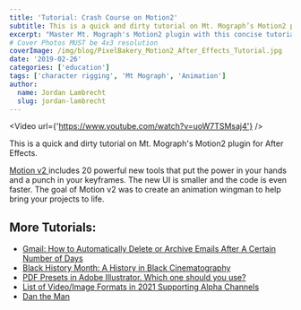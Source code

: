 ```yaml
---
title: 'Tutorial: Crash Course on Motion2'
subtitle: This is a quick and dirty tutorial on Mt. Mograph’s Motion2 plugin for After Effects.
excerpt: "Master Mt. Mograph's Motion2 plugin with this concise tutorial. Unleash 20 new tools for dynamic keyframes and enhanced animations in After Effects."
# Cover Photos MUST be 4x3 resolution
coverImage: /img/blog/PixelBakery_Motion2_After_Effects_Tutorial.jpg
date: '2019-02-26'
categories: ['education']
tags: ['character rigging', 'Mt Mograph', 'Animation']
author:
  name: Jordan Lambrecht
  slug: jordan-lambrecht
---
```

<Video url={'https://www.youtube.com/watch?v=uoW7TSMsaj4'} />

This is a quick and dirty tutorial on Mt. Mograph's Motion2 plugin for After Effects.

[Motion v2 ](https://www.mtmograph.com/motion/)includes 20 powerful new tools that put the power in your hands and a punch in your keyframes. The new UI is smaller and the code is even faster. The goal of Motion v2 was to create an animation wingman to help bring your projects to life.

## More Tutorials:

-   [Gmail: How to Automatically Delete or Archive Emails After A Certain Number of Days](https://pixelbakery.com/recipes/gmail-automatically-delete-or-archive-emails)
-   [Black History Month: A History in Black Cinematography](https://pixelbakery.com/recipes/2021-black-history-month-cinematography)
-   [PDF Presets in Adobe Illustrator. Which one should you use?](https://pixelbakery.com/recipes/pdf-presets-in-adobe-illustrator)
-   [List of Video/Image Formats in 2021 Supporting Alpha Channels](https://pixelbakery.com/recipes/video-image-formats)
-   [Dan the Man](https://pixelbakery.com/recipes/dan-the-man)